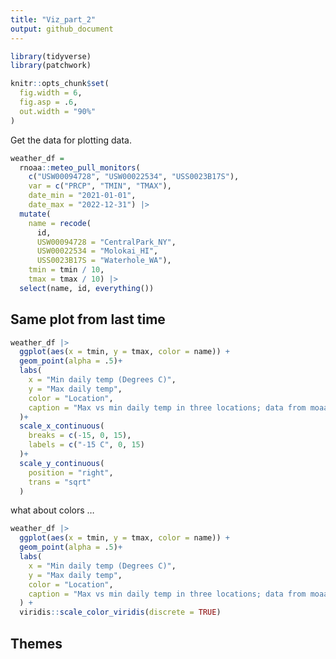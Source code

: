```yaml
---
title: "Viz_part_2"
output: github_document
---
```


```r
library(tidyverse)
library(patchwork)

knitr::opts_chunk$set(
  fig.width = 6,
  fig.asp = .6,
  out.width = "90%"
)
```


Get the data for plotting data.

```r
weather_df = 
  rnoaa::meteo_pull_monitors(
    c("USW00094728", "USW00022534", "USS0023B17S"),
    var = c("PRCP", "TMIN", "TMAX"), 
    date_min = "2021-01-01",
    date_max = "2022-12-31") |>
  mutate(
    name = recode(
      id, 
      USW00094728 = "CentralPark_NY", 
      USW00022534 = "Molokai_HI",
      USS0023B17S = "Waterhole_WA"),
    tmin = tmin / 10,
    tmax = tmax / 10) |>
  select(name, id, everything())
```

## Same plot from last time
```r
weather_df |> 
  ggplot(aes(x = tmin, y = tmax, color = name)) +
  geom_point(alpha = .5)+
  labs(
    x = "Min daily temp (Degrees C)",
    y = "Max daily temp",
    color = "Location",
    caption = "Max vs min daily temp in three locations; data from moaa"
  )+
  scale_x_continuous(
    breaks = c(-15, 0, 15),
    labels = c("-15 C", 0, 15)
  )+
  scale_y_continuous(
    position = "right",
    trans = "sqrt"
  )
```

what about colors ...
```r
weather_df |> 
  ggplot(aes(x = tmin, y = tmax, color = name)) +
  geom_point(alpha = .5)+
  labs(
    x = "Min daily temp (Degrees C)",
    y = "Max daily temp",
    color = "Location",
    caption = "Max vs min daily temp in three locations; data from moaa"
  ) +
  viridis::scale_color_viridis(discrete = TRUE)
```


## Themes

